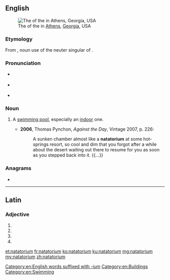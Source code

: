 ==English==
[[File:GabrielsenNatatorium1.JPG|thumb|The {{w|Gabrielson Natatorium}} of the {{w|University of Georgia}} in [[Athens]], [[Georgia]], USA]]

===Etymology===
From {{etyl|LL.|en}} {{m|la|natatorium}}, noun use of the neuter singular of {{der|en|la|natatorius|natātōrius|[[natatory]] (for [[swimming]])}}.

===Pronunciation===
* {{a|RP}} {{IPA|/neɪtəˈtɔːɹɪəm/|lang=en}}
* {{a|GA}} {{IPA|/ne͡ɪtəˈtɔːɹiəm/|/nætə-/|/næɾə-/|lang=en}}
* {{hyphenation|na|ta|tor|i|um|lang=en}}

===Noun===
{{en-noun|natatoriums|natatoria}}

# {{label|en|US}} A [[swimming pool]], especially an [[indoor]] one.
#* '''2006''', Thomas Pynchon, ''Against the Day'', Vintage 2007, p. 226:
#*: A sunken chamber almost like a '''natatorium''' at some hot-springs resort, so cool and dim that you forgot after a while about the desert waiting out there to resume for you as soon as you stepped back into it. {{...}}

===Anagrams===
* {{l|en|maturation}}

[[Category:en:English words suffixed with -ium]]
[[Category:en:Buildings]]
[[Category:en:Swimming]]

----

==Latin==

===Adjective===
{{la-adj-form|natātōrium}}

# {{inflection of|natātōrius||nom|n|s|lang=la}}
# {{inflection of|natātōrius||acc|m|s|lang=la}}
# {{inflection of|natātōrius||acc|n|s|lang=la}}
# {{inflection of|natātōrius||voc|n|s|lang=la}}

[[et:natatorium]]
[[fr:natatorium]]
[[ko:natatorium]]
[[ku:natatorium]]
[[mg:natatorium]]
[[my:natatorium]]
[[zh:natatorium]]